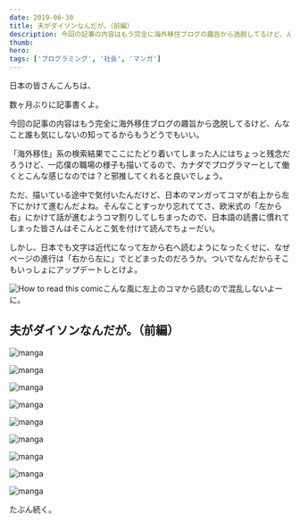 ```yaml
---
date: 2019-06-30
title: 夫がダイソンなんだが。（前編）
description: 今回の記事の内容はもう完全に海外移住ブログの趣旨から逸脱してるけど、んなこと誰も気にしないの知ってるからもうどうでもいい。
thumb:
hero:
tags: ['プログラミング', '社会', 'マンガ']
---
```


日本の皆さんこんちは、

数ヶ月ぶりに記事書くよ。

今回の記事の内容はもう完全に海外移住ブログの趣旨から逸脱してるけど、んなこと誰も気にしないの知ってるからもうどうでもいい。

「海外移住」系の検索結果でここにたどり着いてしまった人にはちょっと残念だろうけど、一応僕の職場の様子も描いてるので、カナダでプログラマーとして働くとこんな感じなのでは？と邪推してくれると良いでしょう。

ただ、描いている途中で気付いたんだけど、日本のマンガってコマが右上から左下にかけて進むんだよね。そんなことすっかり忘れててさ、欧米式の「左から右」にかけて話が進むようコマ割りしてしちまったので、日本語の読書に慣れてしまった皆さんはそこんとこ気を付けて読んでちょーだい。

しかし、日本でも文字は近代になって左から右へ読むようになったくせに、なぜページの進行は「右から左に」でとどまったのだろうか。ついでなんだからそこもいっしょにアップデートしとけよ。

![How to read this
  comic](../images/hubby-turned-dyson-01/how-to-read.jpg)こんな風に左上のコマから読むので混乱しないよーに。

## 夫がダイソンなんだが。（前編）

![manga](../images/hubby-turned-dyson-01/dyson-01.jpg)

![manga](../images/hubby-turned-dyson-01/dyson-02.jpg)

![manga](../images/hubby-turned-dyson-01/dyson-03.jpg)

![manga](../images/hubby-turned-dyson-01/dyson-04.jpg)

![manga](../images/hubby-turned-dyson-01/dyson-05.jpg)

![manga](../images/hubby-turned-dyson-01/dyson-06.jpg)

![manga](../images/hubby-turned-dyson-01/dyson-07.jpg)

![manga](../images/hubby-turned-dyson-01/dyson-08.jpg)

![manga](../images/hubby-turned-dyson-01/dyson-09.jpg)

たぶん続く。
